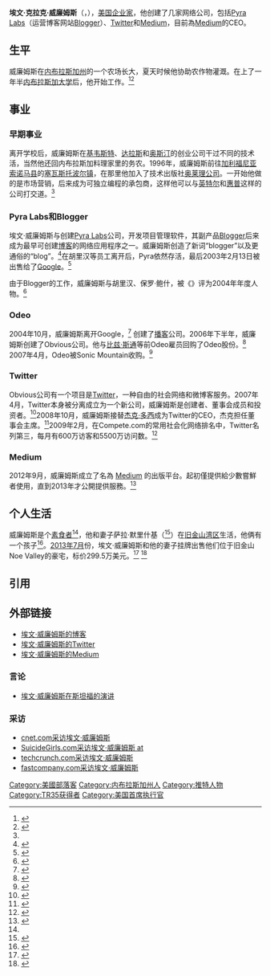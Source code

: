 {{noteTA
|T=zh-tw:伊凡·威廉斯;zh-hans:埃文·威廉姆斯;zh-hant:埃文·威廉姆斯;
|1=zh-tw:伊凡;zh-hans:埃文;zh-hant:埃文;
|2=zh-tw:威廉斯;zh-hans:威廉姆斯;zh-hant:威廉姆斯;
|3=zh-tw:史東;zh-hans:斯通;zh-hant:斯通;
}}
{{Infobox Person
| name   = 埃文·威廉姆斯<br />Evan Williams
| image     = Evan-Williams.jpg
| caption  = 2007年12月埃文·威廉姆斯在Twitter办公室
| image_size     = 250px
| birth_date = {{birth date and age|1972|03|31}}
| birth_place = {{USA}}[[内布拉斯加州|内布拉斯加州]]{{tsl|en|Clarks, Nebraska|克拉克村}}
| birthname   = 
| occupation     = [[商人|商人]]
| known = [[Blogger|Blogger]]<br />[[Twitter|Twitter]]<br />[[Medium|Medium]]
| residence = {{USA}}[[加利福尼亚州|加利福尼亚州]][[伯克利_(加利福尼亞州)|伯克利]]
| website = http://twitter.com/ev<br />https://medium.com/@ev
}}
'''埃文·克拉克·威廉姆斯'''（{{lang-en|'''Evan Clark Williams'''}}，{{bd|1972年|3月31日|catIdx=W}}），[[美国|美国]][[企业家|企业家]]，他创建了几家网络公司，包括[[Pyra_Labs|Pyra Labs]]（运营博客网站[[Blogger|Blogger]]）、[[Twitter|Twitter]]和[[Medium|Medium]]，目前為[[Medium|Medium]]的CEO。

==生平==
威廉姆斯在[[内布拉斯加州|内布拉斯加州]]{{tsl|en|Clarks, Nebraska|克拉克村}}的一个农场长大，夏天时候他协助农作物灌溉。在上了一年半[[内布拉斯加大学|内布拉斯加大学]]后，他开始工作。<ref name=NYT_Ev>{{cite news |first=Evan |last=Williams |title=For Twitter C.E.O., Well-Orchestrated Accidents |work=New York Times |date=7 March 2009 |accessdate=16 August 2009 |url=http://www.nytimes.com/2009/03/08/jobs/08bosses.html?_r=1 |archive-date=2020-06-11 |archive-url=https://web.archive.org/web/20200611231728/https://www.nytimes.com/2009/03/08/jobs/08bosses.html?_r=1 |dead-url=no }}</ref><ref name=WSJ_Twitter_Revolution>{{cite news |first=Michael S. |last=Malone |title=The Twitter Revolution |work=Wall Street Journal |page=A11 |date=18 April 2009 |accessdate=16 August 2009 |url=http://online.wsj.com/article/SB124000817787330413.html |archive-date=2013-10-13 |archive-url=https://web.archive.org/web/20131013194638/http://online.wsj.com/article/SB124000817787330413.html |dead-url=no }}</ref>

==事业==
===早期事业===
离开学校后，威廉姆斯在[[基韦斯特_(佛罗里达州)|基韦斯特]]、[[达拉斯|达拉斯]]和[[奥斯汀|奥斯汀]]的创业公司干过不同的技术活，当然他还回内布拉斯加料理家里的务农。1996年，威廉姆斯前往[[加利福尼亚|加利福尼亚]][[索诺马县_(加利福尼亚州)|索诺马县]]的[[塞瓦斯托波尔_(加利福尼亚州)|塞瓦斯托波尔镇]]，在那里他加入了技术出版社[[奥莱理|奥莱理公司]]。一开始他做的是市场营销，后来成为可独立编程的承包商，这样他可以与[[英特尔|英特尔]]和[[惠普|惠普]]这样的公司打交道。<ref name=WSJ_Twitter_Revolution/>

===Pyra Labs和Blogger===
埃文·威廉姆斯与{{tsl|en|Meg Hourihan|梅格·胡里汉}}创建[[Pyra_Labs|Pyra Labs]]公司，开发项目管理软件，其副产品[[Blogger|Blogger]]后来成为最早可创建[[博客|博客]]的网络应用程序之一。威廉姆斯创造了新词“blogger”以及更通俗的“blog”。<ref>{{cite mailing list |url=http://listserv.linguistlist.org/cgi-bin/wa?A2=ind0804C&L=ADS-L&P=R16795&I=-3 |title=Origins of "Blog" and "Blogger" |date=20 April 2008 |accessdate=16 August 2009 |mailinglist=American Dialect Society Mailing List |last=Baker |first=John |authorlink= |deadurl=yes |archiveurl=https://web.archive.org/web/20090221000000/http://listserv.linguistlist.org/cgi-bin/wa?A2=ind0804C&L=ADS-L&P=R16795&I=-3 |archivedate=2009年2月21日 }}</ref>在胡里汉等员工离开后，Pyra依然存活，最后2003年2月13日被出售给了[[Google|Google]]。<ref>{{cite web |first=Dan |last=Gillmor |title=Google收购Pyra：博客大时代到来 |url=http://weblog.siliconvalley.com/column/dangillmor/archives/000802.shtml#000802 |archiveurl=https://web.archive.org/web/20030324075343/http://weblog.siliconvalley.com/column/dangillmor/archives/000802.shtml#000802 |date=2003年2月15日 |archivedate=2003年3月24日 |work=SiliconValley.com |publisher= |accessdate=2010年1月16日 |deadurl=yes }}</ref>

由于Blogger的工作，威廉姆斯与胡里汉、保罗·鲍什，被《{{Link-en|電腦雜誌|PC Magazine}}》评为2004年年度人物。<ref>{{cite news |first= |last= |coauthors= |title=年度人物 |work= |page= |date=2004年12月22日 |accessdate=2010年1月16日 |url=http://www.pcmag.com/article2/0,2817,1744185,00.asp |archive-date=2013年6月23日 |archive-url=https://web.archive.org/web/20130623025300/http://www.pcmag.com/article2/0,2817,1744185,00.asp |dead-url=no }}</ref>

===Odeo===
2004年10月，威廉姆斯离开Google，<ref>{{cite news |first=Paul |last=Festa |title=Blogger创建者离开Google |work=CNET |date=2004年10月5日 |accessdate=2010年1月16日 |url=http://news.cnet.com/Blogger-founder-leaves-Google/2100-1038_3-5397556.html |archive-date=2014年10月8日 |archive-url=https://web.archive.org/web/20141008005330/http://news.cnet.com/Blogger-founder-leaves-Google/2100-1038_3-5397556.html |dead-url=no }}</ref> 创建了[[播客|播客]]公司{{tsl|en|Odeo|}}。2006年下半年，威廉姆斯创建了Obvious公司。他与[[比兹·斯通|比兹·斯通]]等前Odeo雇员回购了Odeo股份。<ref>{{cite news |first=Om |last=Malik |title=Odeo RIP, Hello Obvious Corp |work=GigaOm |date=2006年10月25日 |accessdate=2010年1月16日 |url=http://gigaom.com/2006/10/25/odeo-rip-hello-obvious-corp/ |archive-date=2019年5月2日 |archive-url=https://web.archive.org/web/20190502183300/https://gigaom.com/2006/10/25/odeo-rip-hello-obvious-corp/ |dead-url=no }}</ref> 2007年4月，Odeo被Sonic Mountain收购。<ref>{{cite news |first=Matt |last=Marshall |title=SonicMountain收购博客公司Odeo,据称耗资一百多万 |work=VentureBeat |date=2007年5月10日 |accessdate=2010年1月16日 |url=http://deals.venturebeat.com/2007/05/10/sonicmountain-acquires-podcasting-company-odeo-reportedly-for-more-than-1m/ |deadurl=yes |archiveurl=https://archive.is/20090819030635/http://deals.venturebeat.com/2007/05/10/sonicmountain-acquires-podcasting-company-odeo-reportedly-for-more-than-1m/ |archivedate=2009年8月19日 }}</ref>

===Twitter===
Obvious公司有一个项目是[[Twitter|Twitter]]，一种自由的社会网络和微博客服务。2007年4月，Twitter本身被分离成立为一个新公司，威廉姆斯是创建者、董事会成员和投资者。<ref>{{cite web |last=Williams |first=Evan |title=Twitter公司 |url=http://blog.obvious.com/2007/04/twitter-inc.html |date=2007年4月16日 |work=Obviously |publisher=Obvious公司 |accessdate=2010年1月16日 |deadurl=yes |archiveurl=https://web.archive.org/web/20090729063351/http://blog.obvious.com/2007/04/twitter-inc.html |archivedate=2009年7月29日 }}</ref>2008年10月，威廉姆斯接替[[杰克·多西|杰克·多西]]成为Twitter的CEO，杰克担任董事会主席。<ref>{{cite news |first=Caroline |last=McCarthy |title=Twitter CEO Jack Dorsey steps down |work=CNET |date=2008年10月16日 |accessdate=2010年1月16日 |url=http://news.cnet.com/8301-13577_3-10068368-36.html |archive-date=2009年7月29日 |archive-url=https://web.archive.org/web/20090729120453/http://news.cnet.com/8301-13577_3-10068368-36.html |dead-url=no }}</ref>2009年2月，在Compete.com的常用社会化网络排名中，Twitter名列第三，每月有600万访客和5500万访问数。<ref name=Compete>{{cite news |first=Andy |last=Kazeniac |title=社会化网络：Facebook登顶，Twitter上升 |url=http://blog.compete.com/2009/02/09/facebook-myspace-twitter-social-network/ |date=2009年2月9日 |publisher=Compete.com |accessdate=2010年1月16日 |archive-url=https://web.archive.org/web/20110721111825/http://blog.compete.com/2009/02/09/facebook-myspace-twitter-social-network/ |archive-date=2011年7月21日 |dead-url=yes }}</ref>

===Medium===
2012年9月，威廉姆斯成立了名為 [[Medium|Medium]] 的出版平台。起初僅提供給少數嘗鮮者使用，直到2013年才公開提供服務。<ref>{{cite news |author1=Lauren Goode |title=Twitter Co-Founders' New Site, Medium, Will Open to Public in New Year |url=http://allthingsd.com/20120925/twitter-co-founders-new-site-medium-will-open-to-public-in-new-year/ |accessdate=2020-04-16 |work=AllThingsD |archive-date=2012-09-27 |archive-url=https://web.archive.org/web/20120927221316/http://allthingsd.com/20120925/twitter-co-founders-new-site-medium-will-open-to-public-in-new-year/ |dead-url=no }}</ref>

==个人生活==
威廉姆斯是个[[素食者|素食者]]<ref name=WSJ_Twitter_Revolution/>，他和妻子萨拉·默里什基（{{lang|en|Sara Morishige Williams}}<ref>{{Cite news |url=https://cloud.tencent.com/info/f4474721d48b989cd349ff82ea44af9e.html |title=Twitter创始人妻子利用Twitter直播分娩过程-腾讯云资讯 |author=ghh35 |date=2018-02-02 |work=腾讯云资讯 |accessdate=2019-01-11 |archive-url=https://web.archive.org/web/20190111175557/https://cloud.tencent.com/info/f4474721d48b989cd349ff82ea44af9e.html |archive-date=2019-01-11 |dead-url=yes }}</ref>）在[[旧金山湾区|旧金山湾区]]生活，他俩有一个孩子<ref>{{cite web |title=@Evan Williams: It's a boy! |url=http://www.sfexaminer.com/local/Evan-Williams-Its-a-boy-53007482.html |date=2009年8月11日 |work=San Francisco Examiner |publisher= |accessdate=2010年1月16日 }}{{dead link|date=2017年12月 |bot=InternetArchiveBot |fix-attempted=yes }}</ref>。[[2013年7月|2013年7月]]份，埃文·威廉姆斯和他的妻子挂牌出售他们位于旧金山Noe Valley的豪宅，标价299.5万美元。<ref>{{cite web|title=Twitter创始人豪宅挂牌出售300万美元|url=http://tech.163.com/photoview/0AI20009/3783.html#p=95LVM8UJ0AI20009|publisher=网易科技|accessdate=2013-08-10|archive-date=2020-02-26|archive-url=https://web.archive.org/web/20200226222313/http://tech.163.com/photoview/0AI20009/3783.html#p=95LVM8UJ0AI20009|dead-url=no}}</ref>
<ref>{{cite web|title=Twitter创始人威廉姆斯300万美元转让硅谷豪宅|url=http://tech.qq.com/a/20130717/004480.htm?pgv_ref=independent|publisher=腾讯科技|accessdate=2013-07-17|archive-date=2019-05-15|archive-url=https://web.archive.org/web/20190515010417/http://tech.qq.com/a/20130717/004480.htm?pgv_ref=independent|dead-url=no}}</ref>

==引用==
{{Reflist|2}}

==外部链接==
* [http://evhead.com/ 埃文·威廉姆斯的博客] {{Wayback|url=http://evhead.com/ |date=20200308201703 }}
* [http://twitter.com/ev 埃文·威廉姆斯的Twitter] {{Wayback|url=http://twitter.com/ev |date=20210112121743 }}
* [https://medium.com/@ev 埃文·威廉姆斯的Medium] {{Wayback|url=https://medium.com/@ev |date=20201114000746 }}
===言论===
*[http://edcorner.stanford.edu/authorMaterialInfo.html?author=177 埃文·威廉姆斯在斯坦福的演讲] {{Wayback|url=http://edcorner.stanford.edu/authorMaterialInfo.html?author=177 |date=20080629032104 }}
===采访===
* [http://news.cnet.com/2008-1025-5094753.html cnet.com采访埃文·威廉姆斯] {{Wayback|url=http://news.cnet.com/2008-1025-5094753.html |date=20131012014447 }}
* [http://suicidegirls.com/interviews/Twitter+CEO+Evan+Williams/ SuicideGirls.com采访埃文·威廉姆斯 at ] {{Wayback|url=http://suicidegirls.com/interviews/Twitter+CEO+Evan+Williams/ |date=20130919064546 }}
* [http://www.techcrunch.com/2008/07/15/interview-with-evan-william-summize-acquisition-api-issues-and-their-revenue-model// techcrunch.com采访埃文·威廉姆斯] {{Wayback|url=http://www.techcrunch.com/2008/07/15/interview-with-evan-william-summize-acquisition-api-issues-and-their-revenue-model// |date=20200419222509 }}
* [http://www.fastcompany.com/articles/2008/03/interview-williams.html/ fastcompany.com采访埃文·威廉姆斯] {{Wayback|url=http://www.fastcompany.com/articles/2008/03/interview-williams.html/ |date=20160102013217 }}

{{Twitter Navigation}}

{{Authority control}}
{{DEFAULTSORT:Williams, Evan}}
[[Category:美國部落客|Category:美國部落客]]
[[Category:内布拉斯加州人|Category:内布拉斯加州人]]
[[Category:推特人物|Category:推特人物]]
[[Category:TR35获得者|Category:TR35获得者]]
[[Category:美国首席执行官|Category:美国首席执行官]]